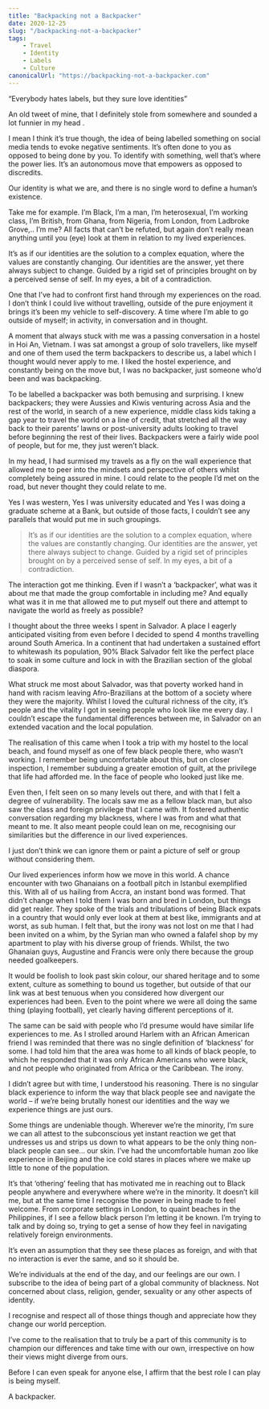 ```yaml
---
title: "Backpacking not a Backpacker"
date: 2020-12-25
slug: "/backpacking-not-a-backpacker"
tags: 
    - Travel 
    - Identity 
    - Labels
    - Culture
canonicalUrl: "https://backpacking-not-a-backpacker.com"
---
```


“Everybody hates labels, but they sure love identities” 


An old tweet of mine, that I definitely stole from somewhere and sounded a lot funnier in my head .

I mean I think it’s true though, the idea of being labelled something on social media tends to evoke negative sentiments. It’s often done to you as opposed to being done by you. To identify with something, well that’s where the power lies. It’s an autonomous move that empowers as opposed to discredits.

Our identity is what we are, and there is no single word to define a human’s existence.


Take me for example. I’m Black, I’m a man, I’m heterosexual, I’m working class, I’m British, from Ghana, from Nigeria, from London, from Ladbroke Grove,.. I’m me? All facts that can’t be refuted, but again don’t really mean anything until you (eye) look at them in relation to my lived experiences. 

It’s as if our identities are the solution to a complex equation, where the values are constantly changing. Our identities are the answer, yet there always subject to change. Guided by a rigid set of principles brought on by a perceived sense of self. In my eyes, a bit of a contradiction.

One that I’ve had to confront first hand through my experiences on the road. I don’t think I could live without travelling, outside of the pure enjoyment it brings it’s been my vehicle to self-discovery. A time where I’m able to go outside of myself; in activity, in conversation and in thought. 

A moment that always stuck with me was a passing conversation in a hostel in Hoi An, Vietnam. I was sat amongst a group of solo travellers, like myself and one of them used the term backpackers to describe us, a label which I thought would never apply to me. I liked the hostel experience, and constantly being on the move but, I was no backpacker, just someone who’d been and was backpacking. 

To be labelled a backpacker was both bemusing and surprising. I knew backpackers; they were Aussies and Kiwis venturing across Asia and the rest of the world, in search of a new experience, middle class kids taking a gap year to travel the world on a line of credit, that stretched all the way back to their parents’ lawns or post-university adults looking to travel before beginning the rest of their lives. Backpackers were a fairly wide pool of people, but for me, they just weren’t black.

In my head, I had surmised my travels as a fly on the wall experience that allowed me to peer into the mindsets and perspective of others whilst completely being assured in mine. I could relate to the people I’d met on the road, but never thought they could relate to me.

Yes I was western, Yes I was university educated and Yes I was doing a graduate scheme at a Bank, but outside of those facts, I couldn’t see any parallels that would put me in such groupings. 

> It’s as if our identities are the solution to a complex equation, where the values are constantly changing. Our identities are the answer, yet there always subject to change. Guided by a rigid set of principles brought on by a perceived sense of self. In my eyes, a bit of a contradiction.


The interaction got me thinking. Even if I wasn’t a ‘backpacker’, what was it about me that made the group comfortable in including me? And equally what was it in me that allowed me to put myself out there and attempt to navigate the world as freely as possible?

I thought about the three weeks I spent in Salvador. A place I eagerly anticipated visiting from even before I decided to spend 4 months travelling around South America. In a continent that had undertaken a sustained effort to whitewash its population, 90% Black Salvador felt like the perfect place to soak in some culture and lock in with the Brazilian section of the global diaspora.

What struck me most about Salvador, was that poverty worked hand in hand with racism leaving Afro-Brazilians at the bottom of a society where they were the majority. Whilst I loved the cultural richness of the city, it’s people and the vitality I got in seeing people who look like me every day. I couldn’t escape the fundamental differences between me, in Salvador on an extended vacation and the local population.

The realisation of this came when I took a trip with my hostel to the local beach, and found myself as one of few black people there, who wasn’t working.  I remember being uncomfortable about this, but on closer inspection, I remember subduing a greater emotion of guilt, at the privilege that life had afforded me. In the face of people who looked just like me.


Even then, I felt seen on so many levels out there, and with that I felt a degree of vulnerability. The locals saw me as a fellow black man, but also saw the class and foreign privilege that I came with. It fostered authentic conversation regarding my blackness, where I was from and what that meant to me. It also meant people could lean on me, recognising our similarities but the difference in our lived experiences.

I just don’t think we can ignore them or paint a picture of self or group without considering them. 


Our lived experiences inform how we move in this world.  A chance encounter  with  two Ghanaians on a football pitch in Istanbul exemplified this. With all of us hailing from Accra, an instant bond was formed. That didn’t change when I told them I was born and bred in London, but things did get realer. They spoke of the trials and tribulations of being Black expats in a country that would only ever look at them at best like, immigrants and at worst, as sub human. I felt that, but the irony was not lost on me that I had been invited on a whim, by the Syrian man who owned a falafel shop by my apartment to play with his diverse group of friends. Whilst, the two Ghanaian guys, Augustine and Francis were only there because the group needed goalkeepers.

It would be foolish to look past skin colour, our shared heritage and to some extent, culture as something to bound us together, but outside of that our link was at best tenuous when you considered how divergent our experiences had been. Even to the point where we were all doing the same thing (playing football), yet clearly having different perceptions of it. 


The same can be said with people who I’d presume would have similar life experiences to me. As I strolled around Harlem with an African American friend I was reminded that there was no single definition of ‘blackness’ for some. I had told him that the area was home to all kinds of black people, to which he responded that it was only African Americans who were black, and not people who originated from Africa or the Caribbean. The irony.

I didn’t agree but with time, I understood his reasoning.  There is no singular black experience to inform the way that black people see and navigate the world – if we’re being brutally honest our identities and the way we experience things are just ours. 

Some things are undeniable though. Wherever we’re the minority, I’m sure we can all attest to the subconscious yet instant reaction we get that undresses us and strips us down to what appears to be the only thing non-black people can see… our skin. I’ve had the uncomfortable human zoo like experience in Beijing and the ice cold stares in places where we make up little to none of the population. 

It’s that ‘othering’ feeling that has motivated me in reaching out to Black people anywhere and everywhere where we’re in the minority. It doesn’t kill me, but at the same time I recognise the power in being made to feel welcome. From corporate settings in London, to quaint beaches in the Philippines, if I see a fellow black person I’m letting it be known. I’m trying to talk and by doing so, trying to get a sense of how they feel in navigating relatively foreign environments.

It’s even an assumption that they see these places as foreign, and with that no interaction is ever the same, and so it should be.


We’re individuals at the end of the day, and our feelings are our own. I subscribe to the idea of being part of a global community of blackness. Not concerned about class, religion, gender, sexuality or any other aspects of identity. 

I recognise and respect all of those things though and appreciate how they change our world perception. 


I’ve come to the realisation that to truly be a part of this community is to champion our differences and take time with our own, irrespective on how their views might diverge from ours.


Before I can even speak for anyone else, I affirm that the best role I can play is being myself. 

A backpacker. 
